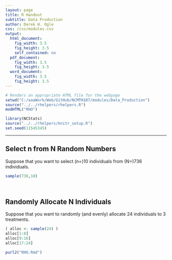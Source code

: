 ```yaml
---
layout: page
title: R Handout
subtitle: Data Production
author: Derek H. Ogle
css: /css/modules.css
output:
  html_document:
    fig_width: 3.5
    fig_height: 3.5
    self_contained: no
  pdf_document:
    fig_width: 3.5
    fig_height: 3.5
  word_document:
    fig_width: 3.5
    fig_height: 3.5
---
```


```r
# Renders an appropriate HTML file for the webpage
setwd("C:/aaaWork/Web/GitHub/NCMTH107/modules/Data_Production")
source("../../rhelpers/rhelpers.R")
modHTML("RHO")
```

```r
library(NCStats)
source("../../rhelpers/knitr_setup.R")
set.seed(11545345)
```

----

## Select n from N Random Numbers
Suppose that you want to select (n=)10 individuals from (N=)736 individuals.
```r
sample(736,10)
```

\ 

## Randomly Allocate N Individuals
Suppose that you want to randomly (and evenly) allocate 24 individuals to 3 treatments.
```r
( alloc <- sample(24) )
alloc[1:8]
alloc[9:16]
alloc[17:24]
```


```r
purl2("RHO.Rmd")
```
